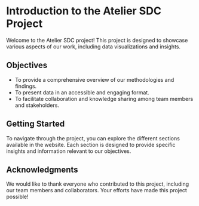# Introduction to the Atelier SDC Project

Welcome to the Atelier SDC project! This project is designed to showcase various aspects of our work, including data visualizations and insights. 

## Objectives

- To provide a comprehensive overview of our methodologies and findings.
- To present data in an accessible and engaging format.
- To facilitate collaboration and knowledge sharing among team members and stakeholders.

## Getting Started

To navigate through the project, you can explore the different sections available in the website. Each section is designed to provide specific insights and information relevant to our objectives.

## Acknowledgments

We would like to thank everyone who contributed to this project, including our team members and collaborators. Your efforts have made this project possible!